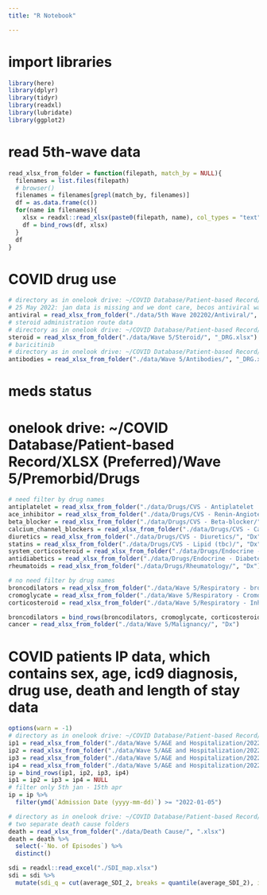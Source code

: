 ```yaml
---
title: "R Notebook"

---
```


# import libraries

```r
library(here)
library(dplyr)
library(tidyr)
library(readxl)
library(lubridate)
library(ggplot2)
```

# read 5th-wave data

```r
read_xlsx_from_folder = function(filepath, match_by = NULL){
  filenames = list.files(filepath)
  # browser()
  filenames = filenames[grepl(match_by, filenames)]
  df = as.data.frame(c())
  for(name in filenames){
    xlsx = readxl::read_xlsx(paste0(filepath, name), col_types = "text")
    df = bind_rows(df, xlsx)
  }
  df
}
```

# COVID drug use 

```r
# directory as in onelook drive: ~/COVID Database/Patient-based Record/Antiviral (List of patients & drug use)/
# 25 May 2022: jan data is missing and we dont care, becos antiviral was dispensed only after 25th feb
antiviral = read_xlsx_from_folder("./data/5th Wave 202202/Antiviral/", ".xlsx")
# steroid administration route data
# directory as in onelook drive: ~/COVID Database/Patient-based Record/XLSX (Preferred)/Wave 5/Steroid/
steroid = read_xlsx_from_folder("./data/Wave 5/Steroid/", "_DRG.xlsx")
# baricitinib 
# directory as in onelook drive: ~/COVID Database/Patient-based Record/XLSX (Preferred)/Wave 5/Interferons & Antibodies/
antibodies = read_xlsx_from_folder("./data/Wave 5/Antibodies/", "_DRG.xlsx")

```

# meds status
# onelook drive: ~/COVID Database/Patient-based Record/XLSX (Preferred)/Wave 5/Premorbid/Drugs

```r
# need filter by drug names
antiplatelet = read_xlsx_from_folder("./data/Drugs/CVS - Antiplatelet  & Coagulants/", "Dx")
ace_inhibitor = read_xlsx_from_folder("./data/Drugs/CVS - Renin-Angiotensin/", "Dx")
beta_blocker = read_xlsx_from_folder("./data/Drugs/CVS - Beta-blocker/", "Dx")
calcium_channel_blockers = read_xlsx_from_folder("./data/Drugs/CVS - Calcium-channel Blocker (tbc)/", "Dx")
diuretics = read_xlsx_from_folder("./data/Drugs/CVS - Diuretics/", "Dx")
statins = read_xlsx_from_folder("./data/Drugs/CVS - Lipid (tbc)/", "Dx")
system_corticosteroid = read_xlsx_from_folder("./data/Drugs/Endocrine - Corticosteroids/", "Dx")
antidiabetics = read_xlsx_from_folder("./data/Drugs/Endocrine - Diabetes/", "Dx")
rheumatoids = read_xlsx_from_folder("./data/Drugs/Rheumatology/", "Dx")

# no need filter by drug names
broncodilators = read_xlsx_from_folder("./data/Wave 5/Respiratory - bronchodilators/", "Dx")
cromoglycate = read_xlsx_from_folder("./data/Wave 5/Respiratory - Cromoglycate/", "Dx")
corticosteroid = read_xlsx_from_folder("./data/Wave 5/Respiratory - Inhaled Corticosteroid/", "Dx")

broncodilators = bind_rows(broncodilators, cromoglycate, corticosteroid)
cancer = read_xlsx_from_folder("./data/Wave 5/Malignancy/", "Dx")

```

# COVID patients IP data, which contains sex, age, icd9 diagnosis, drug use, death and length of stay data

```r

options(warn = -1)
# directory as in onelook drive: ~/COVID Database/Patient-based Record/XLSX (Preferred)/Wave 5/
ip1 = read_xlsx_from_folder("./data/Wave 5/A&E and Hospitalization/202201/", "_IP.xlsx")
ip2 = read_xlsx_from_folder("./data/Wave 5/A&E and Hospitalization/202202/Dx/", "_IP.xlsx")
ip3 = read_xlsx_from_folder("./data/Wave 5/A&E and Hospitalization/202203/Dx/", "_IP.xlsx")
ip4 = read_xlsx_from_folder("./data/Wave 5/A&E and Hospitalization/202204/", "_IP.xlsx")
ip = bind_rows(ip1, ip2, ip3, ip4)
ip1 = ip2 = ip3 = ip4 = NULL
# filter only 5th jan - 15th apr
ip = ip %>% 
  filter(ymd(`Admission Date (yyyy-mm-dd)`) >= "2022-01-05")

# directory as in onelook drive: ~/COVID Database/Patient-based Record/XLSX (Preferred)/Wave 5/
# two separate death cause folders
death = read_xlsx_from_folder("./data/Death Cause/", ".xlsx")
death = death %>%
  select(-`No. of Episodes`) %>%
  distinct()

sdi = readxl::read_excel("./SDI_map.xlsx")
sdi = sdi %>%
  mutate(sdi_q = cut(average_SDI_2, breaks = quantile(average_SDI_2), include.lowest = T))
```




